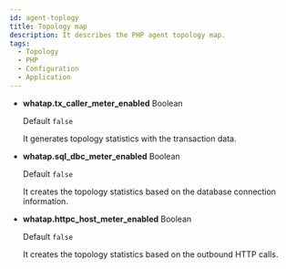```yaml
---
id: agent-toplogy
title: Topology map
description: It describes the PHP agent topology map.
tags:
  - Topology
  - PHP
  - Configuration
  - Application
---
```


- **whatap.tx_caller_meter_enabled** <span class='type'>Boolean</span>

  Default `false`

  It generates topology statistics with the transaction data.

- **whatap.sql_dbc_meter_enabled** <span class='type'>Boolean</span>

  Default `false`

  It creates the topology statistics based on the database connection information.

- **whatap.httpc_host_meter_enabled** <span class='type'>Boolean</span>

  Default `false`

  It creates the topology statistics based on the outbound HTTP calls.
